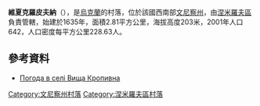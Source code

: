 {{coord|48|54|21|N|29|9|1|E|scale:30000|display=title}}

'''維夏克羅皮夫納'''（{{lang-uk|Вища Кропивна}}），是[[烏克蘭|烏克蘭]]的村落，位於該國西南部[[文尼察州|文尼察州]]，由[[涅米羅夫區|涅米羅夫區]]負責管轄，始建於1635年，面積2.81平方公里，海拔高度203米，2001年人口642，人口密度每平方公里228.63人。

==參考資料==
* [http://weather.in.ua/ua/vinnickaja/3845 Погода в селі Вища Кропивна] {{Wayback|url=http://weather.in.ua/ua/vinnickaja/3845 |date=20111220091303 }}

[[Category:文尼察州村落|Category:文尼察州村落]]
[[Category:涅米羅夫區村落|Category:涅米羅夫區村落]]


{{Vinnytsia-geo-stub}}